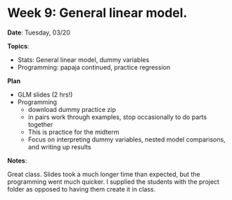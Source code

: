 # Week 9: General linear model.

**Date**: Tuesday, 03/20 

**Topics**: 

- Stats: General linear model, dummy variables
- Programming: papaja continued, practice regression

**Plan**

- GLM slides (2 hrs!)
- Programming
	- download dummy practice zip
	- in pairs work through examples, 
	stop occasionally to do parts together
	- This is practice for the midterm
	- Focus on interpreting dummy variables, 
	nested model comparisons, and writing up results

**Notes**: 

Great class. Slides took a much longer time 
than expected, but the programming went much 
quicker. I supplied the students with the 
project folder as opposed to having them create it in class. 